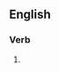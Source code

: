 ==English==

===Verb===
{{head|en|verb form}}

# {{present participle of|demonetise|lang=en|nocat=1}}